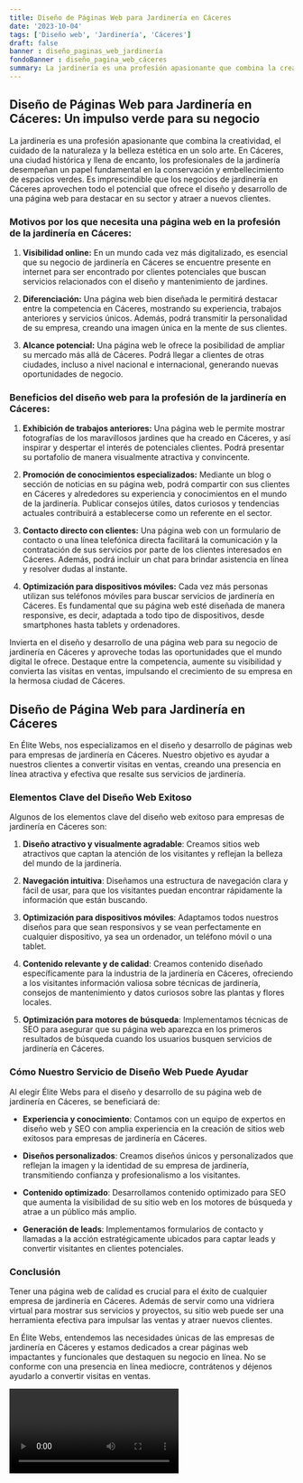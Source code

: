 ```yaml
---
title: Diseño de Páginas Web para Jardinería en Cáceres
date: '2023-10-04'
tags: ['Diseño web', 'Jardinería', 'Cáceres']
draft: false
banner : diseño_paginas_web_jardinería
fondoBanner : diseño_pagina_web_cáceres
summary: La jardinería es una profesión apasionante que combina la creatividad, el cuidado de la naturaleza y la belleza estética en un solo arte. En Cáceres, una ciudad histórica y llena de encanto, los profesionales de la jardinería desempeñan un papel fundamental en la conservación y embellecimiento de espacios verdes. Es imprescindible que los negocios de jardinería en Cáceres aprovechen todo el potencial que ofrece el diseño y desarrollo de una página web para destacar en su sector y atraer a nuevos clientes.
---
```


## Diseño de Páginas Web para Jardinería en Cáceres: Un impulso verde para su negocio

La jardinería es una profesión apasionante que combina la creatividad, el cuidado de la naturaleza y la belleza estética en un solo arte. En Cáceres, una ciudad histórica y llena de encanto, los profesionales de la jardinería desempeñan un papel fundamental en la conservación y embellecimiento de espacios verdes. Es imprescindible que los negocios de jardinería en Cáceres aprovechen todo el potencial que ofrece el diseño y desarrollo de una página web para destacar en su sector y atraer a nuevos clientes.

### Motivos por los que necesita una página web en la profesión de la jardinería en Cáceres:

1. **Visibilidad online:** En un mundo cada vez más digitalizado, es esencial que su negocio de jardinería en Cáceres se encuentre presente en internet para ser encontrado por clientes potenciales que buscan servicios relacionados con el diseño y mantenimiento de jardines.

2. **Diferenciación:** Una página web bien diseñada le permitirá destacar entre la competencia en Cáceres, mostrando su experiencia, trabajos anteriores y servicios únicos. Además, podrá transmitir la personalidad de su empresa, creando una imagen única en la mente de sus clientes.

3. **Alcance potencial:** Una página web le ofrece la posibilidad de ampliar su mercado más allá de Cáceres. Podrá llegar a clientes de otras ciudades, incluso a nivel nacional e internacional, generando nuevas oportunidades de negocio.

### Beneficios del diseño web para la profesión de la jardinería en Cáceres:

1. **Exhibición de trabajos anteriores:** Una página web le permite mostrar fotografías de los maravillosos jardines que ha creado en Cáceres, y así inspirar y despertar el interés de potenciales clientes. Podrá presentar su portafolio de manera visualmente atractiva y convincente.

2. **Promoción de conocimientos especializados:** Mediante un blog o sección de noticias en su página web, podrá compartir con sus clientes en Cáceres y alrededores su experiencia y conocimientos en el mundo de la jardinería. Publicar consejos útiles, datos curiosos y tendencias actuales contribuirá a establecerse como un referente en el sector.

3. **Contacto directo con clientes:** Una página web con un formulario de contacto o una línea telefónica directa facilitará la comunicación y la contratación de sus servicios por parte de los clientes interesados en Cáceres. Además, podrá incluir un chat para brindar asistencia en línea y resolver dudas al instante.

4. **Optimización para dispositivos móviles:** Cada vez más personas utilizan sus teléfonos móviles para buscar servicios de jardinería en Cáceres. Es fundamental que su página web esté diseñada de manera responsive, es decir, adaptada a todo tipo de dispositivos, desde smartphones hasta tablets y ordenadores.

Invierta en el diseño y desarrollo de una página web para su negocio de jardinería en Cáceres y aproveche todas las oportunidades que el mundo digital le ofrece. Destaque entre la competencia, aumente su visibilidad y convierta las visitas en ventas, impulsando el crecimiento de su empresa en la hermosa ciudad de Cáceres.

<GifSeo />

<Cta />

## Diseño de Página Web para Jardinería en Cáceres

En Élite Webs, nos especializamos en el diseño y desarrollo de páginas web para empresas de jardinería en Cáceres. Nuestro objetivo es ayudar a nuestros clientes a convertir visitas en ventas, creando una presencia en línea atractiva y efectiva que resalte sus servicios de jardinería.

### Elementos Clave del Diseño Web Exitoso

Algunos de los elementos clave del diseño web exitoso para empresas de jardinería en Cáceres son:

1. **Diseño atractivo y visualmente agradable**: Creamos sitios web atractivos que captan la atención de los visitantes y reflejan la belleza del mundo de la jardinería.

2. **Navegación intuitiva**: Diseñamos una estructura de navegación clara y fácil de usar, para que los visitantes puedan encontrar rápidamente la información que están buscando.

3. **Optimización para dispositivos móviles**: Adaptamos todos nuestros diseños para que sean responsivos y se vean perfectamente en cualquier dispositivo, ya sea un ordenador, un teléfono móvil o una tablet.

4. **Contenido relevante y de calidad**: Creamos contenido diseñado específicamente para la industria de la jardinería en Cáceres, ofreciendo a los visitantes información valiosa sobre técnicas de jardinería, consejos de mantenimiento y datos curiosos sobre las plantas y flores locales.

5. **Optimización para motores de búsqueda**: Implementamos técnicas de SEO para asegurar que su página web aparezca en los primeros resultados de búsqueda cuando los usuarios busquen servicios de jardinería en Cáceres.

### Cómo Nuestro Servicio de Diseño Web Puede Ayudar

Al elegir Élite Webs para el diseño y desarrollo de su página web de jardinería en Cáceres, se beneficiará de:

- **Experiencia y conocimiento**: Contamos con un equipo de expertos en diseño web y SEO con amplia experiencia en la creación de sitios web exitosos para empresas de jardinería en Cáceres.

- **Diseños personalizados**: Creamos diseños únicos y personalizados que reflejan la imagen y la identidad de su empresa de jardinería, transmitiendo confianza y profesionalismo a los visitantes.

- **Contenido optimizado**: Desarrollamos contenido optimizado para SEO que aumenta la visibilidad de su sitio web en los motores de búsqueda y atrae a un público más amplio.

- **Generación de leads**: Implementamos formularios de contacto y llamadas a la acción estratégicamente ubicados para captar leads y convertir visitantes en clientes potenciales.

### Conclusión

Tener una página web de calidad es crucial para el éxito de cualquier empresa de jardinería en Cáceres. Además de servir como una vidriera virtual para mostrar sus servicios y proyectos, su sitio web puede ser una herramienta efectiva para impulsar las ventas y atraer nuevos clientes.

En Élite Webs, entendemos las necesidades únicas de las empresas de jardinería en Cáceres y estamos dedicados a crear páginas web impactantes y funcionales que destaquen su negocio en línea. No se conforme con una presencia en línea mediocre, contrátenos y déjenos ayudarlo a convertir visitas en ventas.

<Video />

<CtaBot job='Jardinería' city='Cáceres'/>

<Gmaps query='Cáceres+españa+maps' />